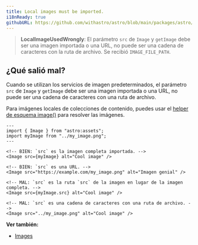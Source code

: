```yaml
---
title: Local images must be imported.
i18nReady: true
githubURL: https://github.com/withastro/astro/blob/main/packages/astro/src/core/errors/errors-data.ts
---
```


> **LocalImageUsedWrongly**: El parámetro `src` de `Image` y `getImage` debe ser una imagen importada o una URL, no puede ser una cadena de caracteres con la ruta de archivo. Se recibió `IMAGE_FILE_PATH`.

## ¿Qué salió mal?
Cuando se utilizan los servicios de imagen predeterminados, el parámetro `src` de `Image` y `getImage` debe ser una imagen importada o una URL, no puede ser una cadena de caracteres con una ruta de archivo.

Para imágenes locales de colecciones de contenido, puedes usar el [helper de esquema image()](/es/guides/images/#imágenes-en-colecciones-de-contenido) para resolver las imágenes.

```astro
---
import { Image } from "astro:assets";
import myImage from "../my_image.png";
---

<!-- BIEN: `src` es la imagen completa importada. -->
<Image src={myImage} alt="Cool image" />

<!-- BIEN: `src` es una URL. -->
<Image src="https://example.com/my_image.png" alt="Imagen genial" />

<!-- MAL: `src` es la ruta `src` de la imagen en lugar de la imagen completa. -->
<Image src={myImage.src} alt="Cool image" />

<!-- MAL: `src` es una cadena de caracteres con una ruta de archivo. -->
<Image src="../my_image.png" alt="Cool image" />
```

**Ver también:**
-  [Images](/es/guides/images/)
